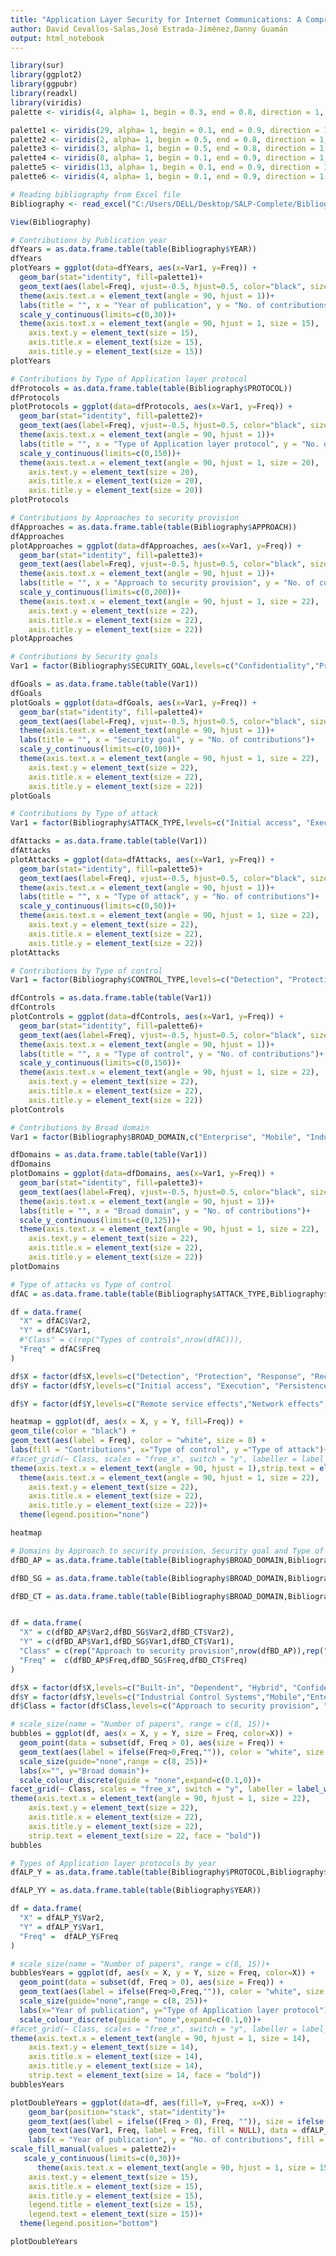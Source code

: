 ```yaml
---
title: "Application Layer Security for Internet Communications: A Comprehensive Review, Challenges , and Future Trends"
author: David Cevallos-Salas,José Estrada-Jiménez,Danny Guamán
output: html_notebook
---
```


```r
library(sur)
library(ggplot2)
library(ggpubr)
library(readxl)
library(viridis)
palette <- viridis(4, alpha= 1, begin = 0.3, end = 0.8, direction = 1, option="viridis")

palette1 <- viridis(29, alpha= 1, begin = 0.1, end = 0.9, direction = 1, option="viridis")
palette2 <- viridis(2, alpha= 1, begin = 0.5, end = 0.8, direction = 1, option="viridis")
palette3 <- viridis(3, alpha= 1, begin = 0.5, end = 0.8, direction = 1, option="viridis")
palette4 <- viridis(8, alpha= 1, begin = 0.1, end = 0.9, direction = 1, option="viridis")
palette5 <- viridis(13, alpha= 1, begin = 0.1, end = 0.9, direction = 1, option="viridis")
palette6 <- viridis(4, alpha= 1, begin = 0.1, end = 0.9, direction = 1, option="viridis")
```


```r
# Reading bibliography from Excel file
Bibliography <- read_excel("C:/Users/DELL/Desktop/SALP-Complete/Bibliography.xlsx", sheet = "Bibliography", skip=3)

View(Bibliography)
```


```r
# Contributions by Publication year
dfYears = as.data.frame.table(table(Bibliography$YEAR))
dfYears
plotYears = ggplot(data=dfYears, aes(x=Var1, y=Freq)) +
  geom_bar(stat="identity", fill=palette1)+
  geom_text(aes(label=Freq), vjust=-0.5, hjust=0.5, color="black", size=5)+
  theme(axis.text.x = element_text(angle = 90, hjust = 1))+
  labs(title = "", x = "Year of publication", y = "No. of contributions")+
  scale_y_continuous(limits=c(0,30))+
  theme(axis.text.x = element_text(angle = 90, hjust = 1, size = 15), 
    axis.text.y = element_text(size = 15),
    axis.title.x = element_text(size = 15),
    axis.title.y = element_text(size = 15))
plotYears

```

```r
# Contributions by Type of Application layer protocol
dfProtocols = as.data.frame.table(table(Bibliography$PROTOCOL))
dfProtocols
plotProtocols = ggplot(data=dfProtocols, aes(x=Var1, y=Freq)) +
  geom_bar(stat="identity", fill=palette2)+
  geom_text(aes(label=Freq), vjust=-0.5, hjust=0.5, color="black", size=8)+
  theme(axis.text.x = element_text(angle = 90, hjust = 1))+
  labs(title = "", x = "Type of Application layer protocol", y = "No. of contributions")+
  scale_y_continuous(limits=c(0,150))+
  theme(axis.text.x = element_text(angle = 90, hjust = 1, size = 20), 
    axis.text.y = element_text(size = 20),
    axis.title.x = element_text(size = 20),
    axis.title.y = element_text(size = 20))
plotProtocols

```

```r
# Contributions by Approaches to security provision
dfApproaches = as.data.frame.table(table(Bibliography$APPROACH))
dfApproaches
plotApproaches = ggplot(data=dfApproaches, aes(x=Var1, y=Freq)) +
  geom_bar(stat="identity", fill=palette3)+
  geom_text(aes(label=Freq), vjust=-0.5, hjust=0.5, color="black", size=9)+
  theme(axis.text.x = element_text(angle = 90, hjust = 1))+
  labs(title = "", x = "Approach to security provision", y = "No. of contributions")+
  scale_y_continuous(limits=c(0,200))+
  theme(axis.text.x = element_text(angle = 90, hjust = 1, size = 22), 
    axis.text.y = element_text(size = 22),
    axis.title.x = element_text(size = 22),
    axis.title.y = element_text(size = 22))
plotApproaches
```




```r
# Contributions by Security goals
Var1 = factor(Bibliography$SECURITY_GOAL,levels=c("Confidentiality","Privacy","Integrity","Availability","Authentication","Authorization","Non-repudiation","Accounting"), ordered = T)

dfGoals = as.data.frame.table(table(Var1))
dfGoals
plotGoals = ggplot(data=dfGoals, aes(x=Var1, y=Freq)) +
  geom_bar(stat="identity", fill=palette4)+
  geom_text(aes(label=Freq), vjust=-0.5, hjust=0.5, color="black", size=9)+
  theme(axis.text.x = element_text(angle = 90, hjust = 1))+
  labs(title = "", x = "Security goal", y = "No. of contributions")+
  scale_y_continuous(limits=c(0,100))+
  theme(axis.text.x = element_text(angle = 90, hjust = 1, size = 22), 
    axis.text.y = element_text(size = 22),
    axis.title.x = element_text(size = 22),
    axis.title.y = element_text(size = 22))
plotGoals
```



```r
# Contributions by Type of attack
Var1 = factor(Bibliography$ATTACK_TYPE,levels=c("Initial access", "Execution", "Persistence", "Privilege escalation", "Defense evasion", "Credential access", "Lateral movement", "Collection", "Command and Control", "Exfiltration", "Impact", "Network effects", "Remote service effects"), ordered = T)

dfAttacks = as.data.frame.table(table(Var1))
dfAttacks
plotAttacks = ggplot(data=dfAttacks, aes(x=Var1, y=Freq)) +
  geom_bar(stat="identity", fill=palette5)+
  geom_text(aes(label=Freq), vjust=-0.5, hjust=0.5, color="black", size=9)+
  theme(axis.text.x = element_text(angle = 90, hjust = 1))+
  labs(title = "", x = "Type of attack", y = "No. of contributions")+
  scale_y_continuous(limits=c(0,50))+
  theme(axis.text.x = element_text(angle = 90, hjust = 1, size = 22), 
    axis.text.y = element_text(size = 22),
    axis.title.x = element_text(size = 22),
    axis.title.y = element_text(size = 22))
plotAttacks
```


```r
# Contributions by Type of control
Var1 = factor(Bibliography$CONTROL_TYPE,levels=c("Detection", "Protection", "Response", "Recovery"), ordered = T)

dfControls = as.data.frame.table(table(Var1))
dfControls
plotControls = ggplot(data=dfControls, aes(x=Var1, y=Freq)) +
  geom_bar(stat="identity", fill=palette6)+
  geom_text(aes(label=Freq), vjust=-0.5, hjust=0.5, color="black", size=9)+
  theme(axis.text.x = element_text(angle = 90, hjust = 1))+
  labs(title = "", x = "Type of control", y = "No. of contributions")+
  scale_y_continuous(limits=c(0,150))+
  theme(axis.text.x = element_text(angle = 90, hjust = 1, size = 22), 
    axis.text.y = element_text(size = 22),
    axis.title.x = element_text(size = 22),
    axis.title.y = element_text(size = 22))
plotControls
```

```r
# Contributions by Broad domain
Var1 = factor(Bibliography$BROAD_DOMAIN,c("Enterprise", "Mobile", "Industrial Control Systems"), labels=c("Enterprise", "Mobile", "ICS"),ordered = T)

dfDomains = as.data.frame.table(table(Var1))
dfDomains
plotDomains = ggplot(data=dfDomains, aes(x=Var1, y=Freq)) +
  geom_bar(stat="identity", fill=palette3)+
  geom_text(aes(label=Freq), vjust=-0.5, hjust=0.5, color="black", size=9)+
  theme(axis.text.x = element_text(angle = 90, hjust = 1))+
  labs(title = "", x = "Broad domain", y = "No. of contributions")+
  scale_y_continuous(limits=c(0,125))+
  theme(axis.text.x = element_text(angle = 90, hjust = 1, size = 22), 
    axis.text.y = element_text(size = 22),
    axis.title.x = element_text(size = 22),
    axis.title.y = element_text(size = 22))
plotDomains
```
```r
# Type of attacks vs Type of control
dfAC = as.data.frame.table(table(Bibliography$ATTACK_TYPE,Bibliography$CONTROL_TYPE))

df = data.frame(
  "X" = dfAC$Var2,
  "Y" = dfAC$Var1,
  #"Class" = c(rep("Types of controls",nrow(dfAC))),
  "Freq" = dfAC$Freq
)

df$X = factor(df$X,levels=c("Detection", "Protection", "Response", "Recovery"))
df$Y = factor(df$Y,levels=c("Initial access", "Execution", "Persistence", "Privilege escalation", "Defense evasion", "Credential access", "Lateral movement", "Collection", "Command and Control", "Exfiltration", "Impact", "Network effects", "Remote service effects"))

df$Y = factor(df$Y,levels=c("Remote service effects","Network effects","Impact","Exfiltration","Command and Control","Collection","Lateral movement","Credential access","Defense evasion","Privilege escalation","Persistence","Execution","Initial access"))

heatmap = ggplot(df, aes(x = X, y = Y, fill=Freq)) +
geom_tile(color = "black") +
geom_text(aes(label = Freq), color = "white", size = 8) +
labs(fill = "Contributions", x="Type of control", y ="Type of attack")+
#facet_grid(~ Class, scales = "free_x", switch = "y", labeller = label_wrap_gen(width = 15))+
theme(axis.text.x = element_text(angle = 90, hjust = 1),strip.text = element_text(size = 12,face="bold"))+
  theme(axis.text.x = element_text(angle = 90, hjust = 1, size = 22), 
    axis.text.y = element_text(size = 22),
    axis.title.x = element_text(size = 22),
    axis.title.y = element_text(size = 22))+
  theme(legend.position="none")

heatmap
```

```r
# Domains by Approach to security provision, Security goal and Type of control 
dfBD_AP = as.data.frame.table(table(Bibliography$BROAD_DOMAIN,Bibliography$APPROACH))

dfBD_SG = as.data.frame.table(table(Bibliography$BROAD_DOMAIN,Bibliography$SECURITY_GOAL))

dfBD_CT = as.data.frame.table(table(Bibliography$BROAD_DOMAIN,Bibliography$CONTROL_TYPE))


df = data.frame(
  "X" = c(dfBD_AP$Var2,dfBD_SG$Var2,dfBD_CT$Var2),
  "Y" = c(dfBD_AP$Var1,dfBD_SG$Var1,dfBD_CT$Var1),
  "Class" = c(rep("Approach to security provision",nrow(dfBD_AP)),rep("Security goal",nrow(dfBD_SG)),rep("Type of control",nrow(dfBD_CT))),
  "Freq" =  c(dfBD_AP$Freq,dfBD_SG$Freq,dfBD_CT$Freq)
)

df$X = factor(df$X,levels=c("Built-in", "Dependent", "Hybrid", "Confidentiality","Privacy","Integrity","Availability","Authentication","Authorization","Non-repudiation","Accounting","Detection", "Protection", "Response", "Recovery"))
df$Y = factor(df$Y,levels=c("Industrial Control Systems","Mobile","Enterprise"),labels=c("ICS","Mobile","Enterprise"))
df$Class = factor(df$Class,levels=c("Approach to security provision", "Security goal", "Type of control"))

# scale_size(name = "Number of papers", range = c(8, 15))+
bubbles = ggplot(df, aes(x = X, y = Y, size = Freq, color=X)) +
  geom_point(data = subset(df, Freq > 0), aes(size = Freq)) +
  geom_text(aes(label = ifelse(Freq>0,Freq,"")), color = "white", size = 6.5) +
  scale_size(guide="none",range = c(8, 25))+
  labs(x="", y="Broad domain")+
  scale_colour_discrete(guide = "none",expand=c(0.1,0))+
facet_grid(~ Class, scales = "free_x", switch = "y", labeller = label_wrap_gen(width = 25))+
theme(axis.text.x = element_text(angle = 90, hjust = 1, size = 22), 
    axis.text.y = element_text(size = 22),
    axis.title.x = element_text(size = 22),
    axis.title.y = element_text(size = 22),
    strip.text = element_text(size = 22, face = "bold"))
bubbles
```

```r
# Types of Application layer protocols by year
dfALP_Y = as.data.frame.table(table(Bibliography$PROTOCOL,Bibliography$YEAR))

dfALP_YY = as.data.frame.table(table(Bibliography$YEAR))

df = data.frame(
  "X" = dfALP_Y$Var2,
  "Y" = dfALP_Y$Var1,
  "Freq" =  dfALP_Y$Freq
)

# scale_size(name = "Number of papers", range = c(8, 15))+
bubblesYears = ggplot(df, aes(x = X, y = Y, size = Freq, color=X)) +
  geom_point(data = subset(df, Freq > 0), aes(size = Freq)) +
  geom_text(aes(label = ifelse(Freq>0,Freq,"")), color = "white", size = 4.5) +
  scale_size(guide="none",range = c(8, 25))+
  labs(x="Year of publication", y="Type of Application layer protocol")+
  scale_colour_discrete(guide = "none",expand=c(0.1,0))+
#facet_grid(~ Class, scales = "free_x", switch = "y", labeller = label_wrap_gen(width = 25))+
theme(axis.text.x = element_text(angle = 90, hjust = 1, size = 14), 
    axis.text.y = element_text(size = 14),
    axis.title.x = element_text(size = 14),
    axis.title.y = element_text(size = 14),
    strip.text = element_text(size = 14, face = "bold"))
bubblesYears

plotDoubleYears = ggplot(data=df, aes(fill=Y, y=Freq, x=X)) + 
    geom_bar(position="stack", stat="identity")+
    geom_text(aes(label = ifelse((Freq > 0), Freq, "")), size = ifelse((df$Freq > 3), 5, 3.5), position = position_stack(vjust = 0.5))+
    geom_text(aes(Var1, Freq, label = Freq, fill = NULL), data = dfALP_YY, vjust=-0.5, hjust=0.5, color="black", size=5, fontface = "bold")+
    labs(x = "Year of publication", y = "No. of contributions", fill = "Type of Application layer protocol")+
scale_fill_manual(values = palette2)+
   scale_y_continuous(limits=c(0,30))+
      theme(axis.text.x = element_text(angle = 90, hjust = 1, size = 15), 
    axis.text.y = element_text(size = 15),
    axis.title.x = element_text(size = 15),
    axis.title.y = element_text(size = 15),
    legend.title = element_text(size = 15),
    legend.text = element_text(size = 15))+
  theme(legend.position="bottom")

plotDoubleYears
```
